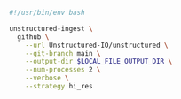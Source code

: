 ```bash Shell
#!/usr/bin/env bash

unstructured-ingest \
  github \
    --url Unstructured-IO/unstructured \
    --git-branch main \
    --output-dir $LOCAL_FILE_OUTPUT_DIR \
    --num-processes 2 \
    --verbose \
    --strategy hi_res
```
